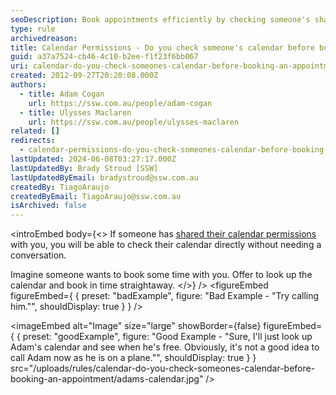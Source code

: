 ```yaml
---
seoDescription: Book appointments efficiently by checking someone's shared calendar permissions before scheduling a meeting.
type: rule
archivedreason:
title: Calendar Permissions - Do you check someone's calendar before booking an appointment?
guid: a37a7524-cb46-4c10-b2ee-f1f23f6bb067
uri: calendar-do-you-check-someones-calendar-before-booking-an-appointment
created: 2012-09-27T20:20:08.000Z
authors:
  - title: Adam Cogan
    url: https://ssw.com.au/people/adam-cogan
  - title: Ulysses Maclaren
    url: https://ssw.com.au/people/ulysses-maclaren
related: []
redirects:
  - calendar-permissions-do-you-check-someones-calendar-before-booking-an-appointment
lastUpdated: 2024-06-08T03:27:17.000Z
lastUpdatedBy: Brady Stroud [SSW]
lastUpdatedByEmail: bradystroud@ssw.com.au
createdBy: TiagoAraujo
createdByEmail: TiagoAraujo@ssw.com.au
isArchived: false
---
```


<introEmbed
  body={<>
If someone has [shared their calendar permissions](/calendar-do-you-allow-full-access-to-calendar-admins) with you, you will be able to check their calendar directly without needing a conversation.

Imagine someone wants to book some time with you. Offer to look up the calendar and book in time straightaway.
  </>}
/>
<figureEmbed figureEmbed={ {
  preset: "badExample",
  figure: "Bad Example - \"Try calling him.\"",
  shouldDisplay: true
} } />

<imageEmbed
  alt="Image"
  size="large"
  showBorder={false}
  figureEmbed={ {
    preset: "goodExample",
    figure: "Good Example - \"Sure, I'll just look up Adam's calendar and see when he's free. Obviously, it's not a good idea to call Adam now as he is on a plane.\"",
    shouldDisplay: true
  } }
  src="/uploads/rules/calendar-do-you-check-someones-calendar-before-booking-an-appointment/adams-calendar.jpg"
/>
